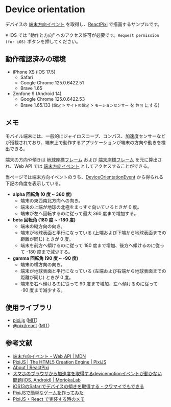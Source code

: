 
# Device orientation

デバイスの [端末方向イベント](https://developer.mozilla.org/ja/docs/Web/API/Device_orientation_events) を取得し、[ReactPixi](https://pixijs.io/pixi-react/) で描画するサンプルです。

※ iOS では "動作と方向" へのアクセス許可が必要です。`Request permission (for iOS)` ボタンを押してください。

<DeviceOrientationSample />

## 動作確認済みの環境

- iPhone XS (iOS 17.5)
  - Safari
  - Google Chrome 125.0.6422.51
  - Brave 1.65
- Zenfone 9 (Android 14)
  - Google Chrome 125.0.6422.53
  - Brave 1.65.133 (`設定` > `サイトの設定` > `モーションセンサー` を `許可` にする)

## メモ

モバイル端末には、一般的にジャイロスコープ、コンパス、加速度センサーなどが搭載されており、端末上で動作するアプリケーションが端末の方向や動きを検出できる。

端末の方向や傾きは [地球座標フレーム](https://developer.mozilla.org/ja/docs/Web/API/Device_orientation_events/Orientation_and_motion_data_explained#%E7%AB%AF%E6%9C%AB%E5%BA%A7%E6%A8%99%E3%83%95%E3%83%AC%E3%83%BC%E3%83%A0) および [端末座標フレーム](https://developer.mozilla.org/ja/docs/Web/API/Device_orientation_events/Orientation_and_motion_data_explained#%E7%AB%AF%E6%9C%AB%E5%BA%A7%E6%A8%99%E3%83%95%E3%83%AC%E3%83%BC%E3%83%A0) を元に算出され、Web API では [端末方向イベント](https://developer.mozilla.org/ja/docs/Web/API/Device_orientation_events) としてアクセスすることができる。

当ページでは端末方向イベントのうち、[DeviceOrientationEvent](https://developer.mozilla.org/ja/docs/Web/API/DeviceOrientationEvent) から得られる下記の角度を表示している。

- **alpha 回転角 (0 度 ~ 360 度)**
  - 端末の東西南北方向への向き。
  - 端末の上端が地球の北極をまっすぐ向いているときが 0 度。
  - 端末が左へ回転するのに従って最大 360 度まで増加する。
- **beta 回転角 (180 度 ~ -180 度)**
  - 端末の縦方向の向き。
  - 端末が地球表面と平行になっている (上端および下端から地球表面までの距離が同じ) ときが 0 度。
  - 端末を前方へ傾けるのに従って 180 度まで増加、後方へ傾けるのに従って -180 度まで減少する。
- **gamma 回転角 (90 度 ~ -90 度)**
  - 端末の横方向の向き。
  - 端末が地球表面と平行になっている (左端および右端から地球表面までの距離が同じ) ときが 0 度。
  - 端末を右へ傾けるのに従って 90 度まで増加、左へ傾けるのに従って -90 度まで減少する。

## 使用ライブラリ

- [pixi.js](https://www.npmjs.com/package/pixi.js?ref=vanillalist) ([MIT](https://github.com/pixijs/pixijs/blob/dev/LICENSE))
- [@pixi/react](https://www.npmjs.com/package/@pixi/react) ([MIT](https://github.com/pixijs/pixi-react/blob/master/LICENSE))

## 参考文献

- [端末方向イベント - Web API | MDN](https://developer.mozilla.org/ja/docs/Web/API/Device_orientation_events)
- [PixiJS \| The HTML5 Creation Engine \| PixiJS](https://pixijs.com/)
- [About \| ReactPixi](https://pixijs.io/pixi-react/)
- [スマホのブラウザから加速度を取得するdevicemotionイベントが動かない問題(iOS, Android) \| MoriokaLab](https://moriokalab.com/news/63)
- [iOS13のSafariでデバイスの傾きを取得する - クワマイでもできる](https://kuwamai.hatenablog.com/entry/2019/09/25/221900)
- [PixiJSで簡単なゲームを作ってみた](https://zenn.dev/tellernovel_inc/articles/8f47a24fc55f2c)
- [PixiJS + React で実装する時のメモ](https://zenn.dev/ivgtr/scraps/f3c1a7ae0e3e5b)

